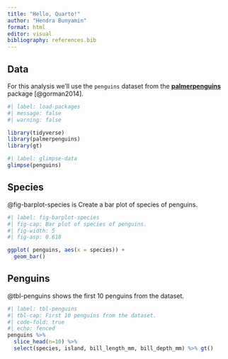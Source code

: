 ```yaml
---
title: "Hello, Quarto!"
author: "Hendra Bunyamin"
format: html
editor: visual
bibliography: references.bib
---
```


## Data

For this analysis we'll use the `penguins` dataset from the [**palmerpenguins**](https://allisonhorst.github.io/palmerpenguins/) package [@gorman2014].

```r
#| label: load-packages
#| message: false
#| warning: false

library(tidyverse)
library(palmerpenguins)
library(gt)
```

```r
#| label: glimpse-data
glimpse(penguins)
```

## Species

@fig-barplot-species is Create a bar plot of species of penguins.

```r
#| label: fig-barplot-species
#| fig-cap: Bar plot of species of penguins. 
#| fig-width: 5
#| fig-asp: 0.618

ggplot( penguins, aes(x = species)) +
  geom_bar()
```

## Penguins

@tbl-penguins shows the first 10 penguins from the dataset.

```r
#| label: tbl-penguins
#| tbl-cap: First 10 penguins from the dataset.
#| code-fold: true
#| echo: fenced
penguins %>% 
  slice_head(n=10) %>% 
  select(species, island, bill_length_mm, bill_depth_mm) %>% gt()
```
